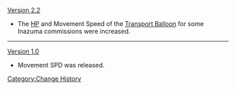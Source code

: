 [[Version 2.2]]
*The [[HP]] and Movement Speed of the [[Transport Balloon]] for some Inazuma commissions were increased.
----
[[Version 1.0]]
*Movement SPD was released.
<noinclude>[[Category:Change History]]</noinclude>